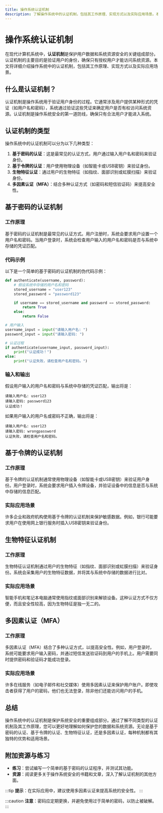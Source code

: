 ```yaml
---
title: 操作系统认证机制
description: 了解操作系统中的认证机制，包括其工作原理、实现方式以及实际应用场景。本文适合初学者，帮助您掌握操作系统安全的基础知识。
---
```


# 操作系统认证机制

在现代计算机系统中，**认证机制**是保护用户数据和系统资源安全的关键组成部分。认证机制的主要目的是验证用户的身份，确保只有授权用户才能访问系统资源。本文将详细介绍操作系统中的认证机制，包括其工作原理、实现方式以及实际应用场景。

## 什么是认证机制？

认证机制是操作系统用于验证用户身份的过程。它通常涉及用户提供某种形式的凭证（如用户名和密码），系统通过验证这些凭证来确定用户是否有权访问系统资源。认证机制是操作系统安全的第一道防线，确保只有合法用户才能进入系统。

## 认证机制的类型

操作系统中的认证机制可以分为以下几种类型：

1. **基于密码的认证**：这是最常见的认证方式，用户通过输入用户名和密码来验证身份。
2. **基于令牌的认证**：用户使用物理设备（如智能卡或USB密钥）来验证身份。
3. **生物特征认证**：通过用户的生物特征（如指纹、面部识别或虹膜扫描）来验证身份。
4. **多因素认证（MFA）**：结合多种认证方式（如密码和短信验证码）来提高安全性。

## 基于密码的认证机制

### 工作原理

基于密码的认证机制是最常见的认证方式。用户注册时，系统会要求用户设置一个用户名和密码。当用户登录时，系统会检查用户输入的用户名和密码是否与系统中存储的凭证匹配。

### 代码示例

以下是一个简单的基于密码的认证机制的伪代码示例：

```python
def authenticate(username, password):
    # 假设系统中存储的用户名和密码
    stored_username = "user123"
    stored_password = "password123"

    if username == stored_username and password == stored_password:
        return True
    else:
        return False

# 用户输入
username_input = input("请输入用户名: ")
password_input = input("请输入密码: ")

# 认证过程
if authenticate(username_input, password_input):
    print("认证成功！")
else:
    print("认证失败，请检查用户名和密码。")
```

### 输入和输出

假设用户输入的用户名和密码与系统中存储的凭证匹配，输出将是：

```
请输入用户名: user123
请输入密码: password123
认证成功！
```

如果用户输入的用户名或密码不正确，输出将是：

```
请输入用户名: user123
请输入密码: wrongpassword
认证失败，请检查用户名和密码。
```

## 基于令牌的认证机制

### 工作原理

基于令牌的认证机制通常使用物理设备（如智能卡或USB密钥）来验证用户身份。用户登录时，系统会要求用户插入令牌设备，并验证设备中的信息是否与系统中存储的信息匹配。

### 实际应用场景

许多企业和政府机构使用基于令牌的认证机制来保护敏感数据。例如，银行可能要求用户在使用网上银行服务时插入USB密钥来验证身份。

## 生物特征认证机制

### 工作原理

生物特征认证机制通过用户的生物特征（如指纹、面部识别或虹膜扫描）来验证身份。系统会采集用户的生物特征数据，并将其与系统中存储的数据进行比对。

### 实际应用场景

智能手机和笔记本电脑通常使用指纹或面部识别来解锁设备。这种认证方式不仅方便，而且安全性较高，因为生物特征是独一无二的。

## 多因素认证（MFA）

### 工作原理

多因素认证（MFA）结合了多种认证方式，以提高安全性。例如，用户登录时，系统可能要求用户输入密码，并通过短信发送验证码到用户的手机上。用户需要同时提供密码和验证码才能成功登录。

### 实际应用场景

许多在线服务（如电子邮件和社交媒体）使用多因素认证来保护用户账户。即使攻击者获得了用户的密码，他们也无法登录，除非他们还能访问用户的手机。

## 总结

操作系统中的认证机制是保护系统安全的重要组成部分。通过了解不同类型的认证机制及其工作原理，您可以更好地理解如何保护您的数据和系统资源。无论是基于密码的认证、基于令牌的认证、生物特征认证，还是多因素认证，每种机制都有其独特的优势和适用场景。

## 附加资源与练习

- **练习**：尝试编写一个简单的基于密码的认证程序，并测试其功能。
- **资源**：阅读更多关于操作系统安全的书籍和文章，深入了解认证机制的其他方面。

:::tip
**提示**：在实际应用中，建议使用多因素认证来提高系统的安全性。
:::

:::caution
**注意**：密码应定期更换，并避免使用过于简单的密码，以防止被破解。
:::